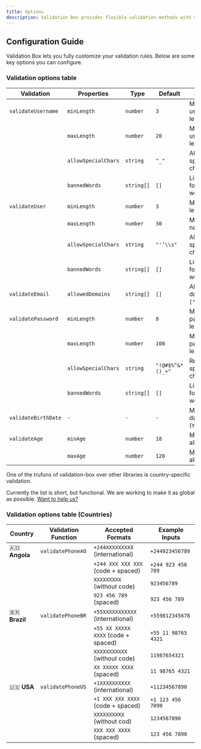 ```yaml
---
title: Options
description: Validation Box provides flexible validation methods with various configuration options.
---
```



## Configuration Guide

Validation Box lets you fully customize your validation rules. Below are some key options you can configure.

### Validation options table

| **Validation**        | **Properties**          | **Type**             | **Default**           | **Description** |
|----------------------|-----------------------|---------------------|----------------------|---------------|
| `validateUsername`  | `minLength`           | `number`            | `3`                  | Minimum username length. |
|                      | `maxLength`           | `number`            | `20`                 | Maximum username length. |
|                      | `allowSpecialChars`   | `string`            | `"_"`                | Allowed special characters. |
|                      | `bannedWords`         | `string[]`          | `[]`                 | List of forbidden words. |
| `validateUser`      | `minLength`           | `number`            | `3`                  | Minimum name length. |
|                      | `maxLength`           | `number`            | `30`                 | Maximum name length. |
|                      | `allowSpecialChars`   | `string`            | `"'’\\s"`            | Allowed special characters. |
|                      | `bannedWords`         | `string[]`          | `[]`                 | List of forbidden words. |
| `validateEmail`     | `allowedDomains`      | `string[]`          | `[]`                 | Allowed domains (e.g., `["gmail.com"]`). |
| `validatePassword`  | `minLength`           | `number`            | `8`                  | Minimum password length. |
|                      | `maxLength`           | `number`            | `100`                | Maximum password length. |
|                      | `allowSpecialChars`   | `string`            | `"!@#$%^&*()_+"`     | Required special characters. |
|                      | `bannedWords`         | `string[]`          | `[]`                 | List of forbidden words. |
| `validateBirthDate` | `-`                   | `-`                 | `-`                  | Must be a valid date in the past (`YYYY-MM-DD`). |
| `validateAge`       | `minAge`              | `number`            | `18`                 | Minimum allowed age. |
|                      | `maxAge`              | `number`            | `120`                | Maximum allowed age. |


One of the trufuns of validation-box over other libraries is country-specific validation. 

Currently the list is short, but functional. We are working to make it as global as possible. [Want to help us?](https://github.com/euotiniel/validation-box)

### Validation options table (Countries)

| Country  | Validation Function  | Accepted Formats                          | Example Inputs              |
|----------|----------------------|-------------------------------------------|-----------------------------|
| 🇦🇴 **Angola** | `validatePhoneAO`    | `+244XXXXXXXXX` (international)          | `+244923456789`             |
|          |                      | `+244 XXX XXX XXX` (code + spaced)              | `+244 923 456 789`              |
|          |                      | `XXXXXXXXX` (without code)         | `923456789`                |
|          |                      | `923 456 789` (spaced)                    | `923 456 789`               |
| 🇧🇷 **Brazil** | `validatePhoneBR`    | `+55XXXXXXXXXXX` (international)         | `+559812345678`             |
|          |                      | `+55 XX XXXXX XXXX` (code + spaced)             | `+55 11 98765 4321`              |
|          |                      | `XXXXXXXXXXX` (without code)      | `11987654321`               |
|          |                      | `XX XXXXX XXXX` (spaced)              | `11 98765 4321`                |
| 🇺🇸 **USA**    | `validatePhoneUS`    | `+1XXXXXXXXXX` (international)           | `+11234567890`              |
|          |                      | `+1 XXX XXX XXXX` (code + spaced)               | `+1 123 456 7890`               |
|          |                      | `XXXXXXXXXX` (without cod)              | `1234567890`            |
|          |                      | `XXX XXX XXXX` (spaced)               | `123 456 7890`              |
